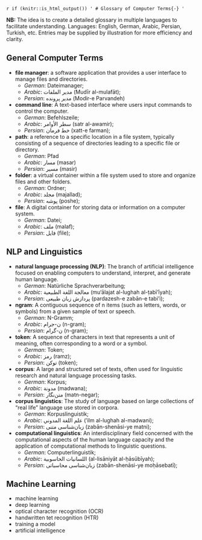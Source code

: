`r if (knitr::is_html_output()) '
# Glossary of Computer Terms{-}
'`

**NB:** The idea is to create a detailed glossary in multiple languages to facilitate understanding. Languages: English, German, Arabic, Persian, Turkish, etc. Entries may be supplied by illustration for more efficiency and clarity.

## General Computer Terms

- **file manager**: a software application that provides a user interface to manage files and directories.
  - *German*: Dateimanager;
  - *Arabic*: مدير الملفات (Mudīr al-mulafāt);
  - *Persian*: مدیر پرونده (Modir-e Parvandeh)
- **command line**: A text-based interface where users input commands to control the computer.
  - *German*: Befehlszeile;
  - *Arabic*: سطر الأوامر (satr al-awamir);
  - *Persian*: خط فرمان (xatt-e farman);
- **path**: a reference to a specific location in a file system, typically consisting of a sequence of directories leading to a specific file or directory.
  - *German*: Pfad
  - *Arabic*: مسار (masar)
  - *Persian*: مسیر (masir)
- **folder**: a virtual container within a file system used to store and organize files and other folders.
  - *German*: Ordner;
  - *Arabic*: مجلد (majallad);
  - *Persian*: پوشه (poshe);
- **file**: A digital container for storing data or information on a computer system.
  - *German*: Datei;
  - *Arabic*: ملف (malaf);
  - *Persian*: فایل (file);

## NLP and Linguistics

- **natural language processing (NLP)**: The branch of artificial intelligence focused on enabling computers to understand, interpret, and generate human language.
  - *German*: Natürliche Sprachverarbeitung;
  - *Arabic*: معالجة اللغة الطبيعية (mu‘ālajat al-lughah al-ṭabī‘īyah);
  - *Persian*: پردازش زبان طبیعی (pardazesh-e zabān-e tabi'i);
- **ngram**: A contiguous sequence of n items (such as letters, words, or symbols) from a given sample of text or speech.
  - *German*: N-Gramm;
  - *Arabic*: ن-جرام (n-gram);
  - *Persian*: ن-گرام (n-gram);
- **token**: A sequence of characters in text that represents a unit of meaning, often corresponding to a word or a symbol.
  - *German*: Token;
  - *Arabic*: رمز (ramz);
  - *Persian*: توکن (token);
- **corpus**: A large and structured set of texts, often used for linguistic research and natural language processing tasks.
  - *German*: Korpus;
  - *Arabic*: مدونة (madwana);
  - *Persian*: متن‌نگار (matn-negar);
- **corpus linguistics**: The study of language based on large collections of "real life" language use stored in corpora.
  - *German*: Korpuslinguistik;
  - *Arabic*: علم اللغة المدوني (‘ilm al-lughah al-madwani);
  - *Persian*: زبان‌شناسی متنی (zabān-shenāsi-ye matni);
- **computational linguistics**: An interdisciplinary field concerned with the computational aspects of the human language capacity and the application of computational methods to linguistic questions.
  - *German*: Computerlinguistik;
  - *Arabic*: اللسانيات الحاسوبية (al-lisāniyāt al-ḥāsūbīyah);
  - *Persian*: زبان‌شناسی محاسباتی (zabān-shenāsi-ye moḥāsebatī);

## Machine Learning

- machine learning
- deep learning
- optical character recognition (OCR)
- handwritten tet recognition (HTR)
- training a model
- artificial intelligence